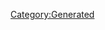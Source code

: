 {{Texts/Music
 |ID=63
 |MusicName=風は予告なく吹く
 |OfficialName=風は予告なく吹く
 |VocalName=ワルキューレ　美雲ΔJUNNA フレイアΔ鈴木みのり カナメΔ安野希世乃 レイナΔ東山奈央 マキナΔ西田望見
 |VocalNameLF=ワルキューレ　美雲ΔJUNNA　フレイアΔ鈴木みのり<br/>カナメΔ安野希世乃　レイナΔ東山奈央　マキナΔ西田望見
 |Description=作品：マクロスΔ<br/><br/>歌手：ワルキューレ<br/>　　　美雲ΔJUNNA　フレイアΔ鈴木みのり<br/>　　　カナメΔ安野希世乃　レイナΔ東山奈央<br/>　　　マキナΔ西田望見<br/><br/>作詞：坂本真綾<br/>作曲：北川勝利
 |BuyURL=http://recochoku.jp/song/S1003400948/single?ds=1004716533
 |StoryDesc=ハヤテの病室の前で佇むフレイアとミラージュ。<br/>お互い言葉は交わさずとも胸に抱く想いは同じだった。<br/><br/>そこにベルガーが現れ、あの暴走したヴォルドールを<br/>見ていたと語る。そして自身の仮説を確信したとして、<br/>歌こそ究極の兵器ではないのかと説き始めたのだった。
 |StoryTitle=「歌は兵器なんかじゃない！」
 |BannerId=4
 |AnmStoreURL=https://anime.dmkt-sp.jp/animestore/ci_pc?workId=20867
}}
[[Category:Generated]]
